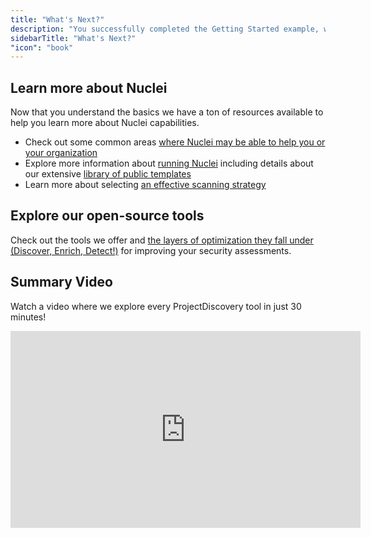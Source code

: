 ```yaml
---
title: "What's Next?"
description: "You successfully completed the Getting Started example, what's next?"
sidebarTitle: "What's Next?"
"icon": "book"
---
```


## Learn more about Nuclei
Now that you understand the basics we have a ton of resources available to help you learn more about Nuclei capabilities.

 - Check out some common areas [where Nuclei may be able to help you or your organization](https://docs.projectdiscovery.io/tools/nuclei/overview#where-to-use-nuclei)
 - Explore more information about [running Nuclei](https://docs.projectdiscovery.io/tools/nuclei/running) including details about our extensive [library of public templates](https://docs.projectdiscovery.io/tools/nuclei/running#public-templates)
 - Learn more about selecting [an effective scanning strategy](https://docs.projectdiscovery.io/tools/nuclei/running#which-scan-strategy-to-use)

## Explore our open-source tools

Check out the tools we offer and [the layers of optimization they fall under (Discover, Enrich, Detect!)](https://docs.projectdiscovery.io/tools/index) for improving your security assessments. 

## Summary Video
Watch a video where we explore every ProjectDiscovery tool in just 30 minutes!

<iframe
  width="560"
  height="315"
  src="https://www.youtube.com/embed/cBkfk0VbvLw?si=fHe3Dy9RCycVKs_y"
  title="YouTube video player"
  frameBorder="0"
  allow="accelerometer; autoplay; clipboard-write; encrypted-media; gyroscope; picture-in-picture"
  allowFullScreen
></iframe>
